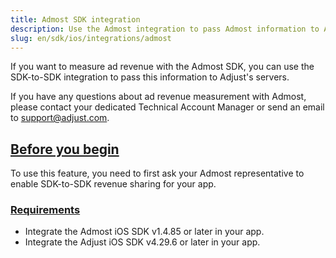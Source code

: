 ```yaml
---
title: Admost SDK integration
description: Use the Admost integration to pass Admost information to Adjust's servers.
slug: en/sdk/ios/integrations/admost
---
```


If you want to measure ad revenue with the Admost SDK, you can use the SDK-to-SDK integration to pass this information to Adjust's servers.

<Callout type="note">

If you have any questions about ad revenue measurement with Admost, please contact your dedicated Technical Account Manager or send an email to support@adjust.com.

</Callout>

## [Before you begin](before-you-begin)

To use this feature, you need to first ask your Admost representative to enable SDK-to-SDK revenue sharing for your app.

### [Requirements](requirements)

-  Integrate the Admost iOS SDK v1.4.85 or later in your app.
-  Integrate the Adjust iOS SDK v4.29.6 or later in your app.
